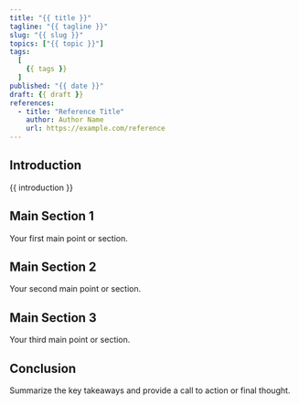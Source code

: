```yaml
---
title: "{{ title }}"
tagline: "{{ tagline }}"
slug: "{{ slug }}"
topics: ["{{ topic }}"]
tags:
  [
    {{ tags }}
  ]
published: "{{ date }}"
draft: {{ draft }}
references:
  - title: "Reference Title"
    author: Author Name
    url: https://example.com/reference
---
```


## Introduction

{{ introduction }}

## Main Section 1

Your first main point or section.

## Main Section 2

Your second main point or section.

## Main Section 3

Your third main point or section.

## Conclusion

Summarize the key takeaways and provide a call to action or final thought.
